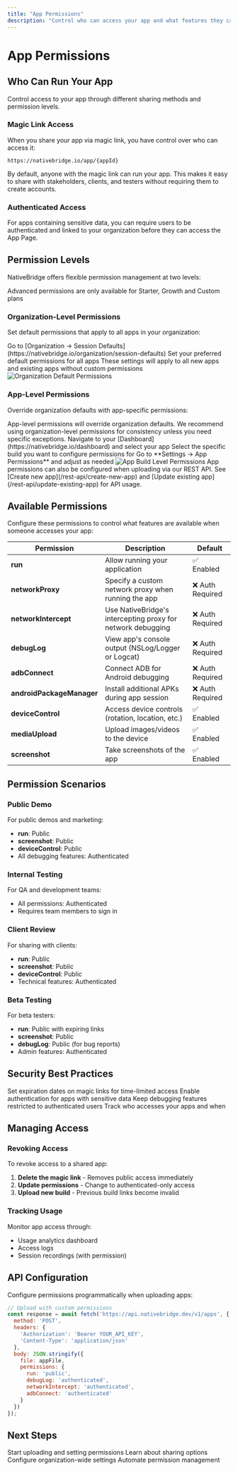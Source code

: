 ```yaml
---
title: "App Permissions"
description: "Control who can access your app and what features they can use"
---
```


# App Permissions

## Who Can Run Your App

Control access to your app through different sharing methods and permission levels.

### Magic Link Access

When you share your app via magic link, you have control over who can access it:

```
https://nativebridge.io/app/{appId}
```

By default, anyone with the magic link can run your app. This makes it easy to share with stakeholders, clients, and testers without requiring them to create accounts.

### Authenticated Access

For apps containing sensitive data, you can require users to be authenticated and linked to your organization before they can access the App Page.

## Permission Levels

NativeBridge offers flexible permission management at two levels:

<Note>Advanced permissions are only available for Starter, Growth and Custom plans</Note>

### Organization-Level Permissions

Set default permissions that apply to all apps in your organization:

<Steps>
  <Step title="Navigate to Organization Settings">
    Go to [Organization → Session Defaults](https://nativebridge.io/organization/session-defaults)
  </Step>

  <Step title="Configure Default Permissions">
    Set your preferred default permissions for all apps
  </Step>

  <Step title="Save Changes">
    These settings will apply to all new apps and existing apps without custom permissions
  </Step>
</Steps>

<Frame>
  <img src="/images/organization-permissions.png" alt="Organization Default Permissions" />
</Frame>

### App-Level Permissions

Override organization defaults with app-specific permissions:

<Warning>
App-level permissions will override organization defaults. We recommend using organization-level permissions for consistency unless you need specific exceptions.
</Warning>

<Steps>
  <Step title="Select Your App">
    Navigate to your [Dashboard](https://nativebridge.io/dashboard) and select your app
  </Step>

  <Step title="Choose Build">
    Select the specific build you want to configure permissions for
  </Step>

  <Step title="Configure Permissions">
    Go to **Settings → App Permissions** and adjust as needed
  </Step>
</Steps>

<Frame>
  <img src="/images/app-build-permissions.png" alt="App Build Level Permissions" />
</Frame>

<Info>
App permissions can also be configured when uploading via our REST API. See [Create new app](/rest-api/create-new-app) and [Update existing app](/rest-api/update-existing-app) for API usage.
</Info>

## Available Permissions

Configure these permissions to control what features are available when someone accesses your app:

| Permission | Description | Default |
|------------|-------------|---------|
| **run** | Allow running your application | ✅ Enabled |
| **networkProxy** | Specify a custom network proxy when running the app | ❌ Auth Required |
| **networkIntercept** | Use NativeBridge's intercepting proxy for network debugging | ❌ Auth Required |
| **debugLog** | View app's console output (NSLog/Logger or Logcat) | ❌ Auth Required |
| **adbConnect** | Connect ADB for Android debugging | ❌ Auth Required |
| **androidPackageManager** | Install additional APKs during app session | ❌ Auth Required |
| **deviceControl** | Access device controls (rotation, location, etc.) | ✅ Enabled |
| **mediaUpload** | Upload images/videos to the device | ✅ Enabled |
| **screenshot** | Take screenshots of the app | ✅ Enabled |

## Permission Scenarios

### Public Demo

For public demos and marketing:
- **run**: Public
- **screenshot**: Public
- **deviceControl**: Public
- All debugging features: Authenticated

### Internal Testing

For QA and development teams:
- All permissions: Authenticated
- Requires team members to sign in

### Client Review

For sharing with clients:
- **run**: Public
- **screenshot**: Public
- **deviceControl**: Public
- Technical features: Authenticated

### Beta Testing

For beta testers:
- **run**: Public with expiring links
- **screenshot**: Public
- **debugLog**: Public (for bug reports)
- Admin features: Authenticated

## Security Best Practices

<Cards>
  <Card title="Use Expiring Links" icon="clock">
    Set expiration dates on magic links for time-limited access
  </Card>

  <Card title="Require Authentication" icon="lock">
    Enable authentication for apps with sensitive data
  </Card>

  <Card title="Limit Debug Access" icon="shield">
    Keep debugging features restricted to authenticated users
  </Card>

  <Card title="Monitor Usage" icon="chart-line">
    Track who accesses your apps and when
  </Card>
</Cards>

## Managing Access

### Revoking Access

To revoke access to a shared app:

1. **Delete the magic link** - Removes public access immediately
2. **Update permissions** - Change to authenticated-only access
3. **Upload new build** - Previous build links become invalid

### Tracking Usage

Monitor app access through:
- Usage analytics dashboard
- Access logs
- Session recordings (with permission)

## API Configuration

Configure permissions programmatically when uploading apps:

```javascript
// Upload with custom permissions
const response = await fetch('https://api.nativebridge.dev/v1/apps', {
  method: 'POST',
  headers: {
    'Authorization': 'Bearer YOUR_API_KEY',
    'Content-Type': 'application/json'
  },
  body: JSON.stringify({
    file: appFile,
    permissions: {
      run: 'public',
      debugLog: 'authenticated',
      networkIntercept: 'authenticated',
      adbConnect: 'authenticated'
    }
  })
});
```

## Next Steps

<CardGroup cols={2}>
  <Card title="Upload Your App" icon="upload" href="/platform/app-management/uploading-apps/uploading-apps">
    Start uploading and setting permissions
  </Card>

  <Card title="Share Your App" icon="share" href="/platform/sharing-apps">
    Learn about sharing options
  </Card>

  <Card title="Organization Settings" icon="building" href="/platform/organization">
    Configure organization-wide settings
  </Card>

  <Card title="REST API" icon="code" href="/rest-api">
    Automate permission management
  </Card>
</CardGroup>